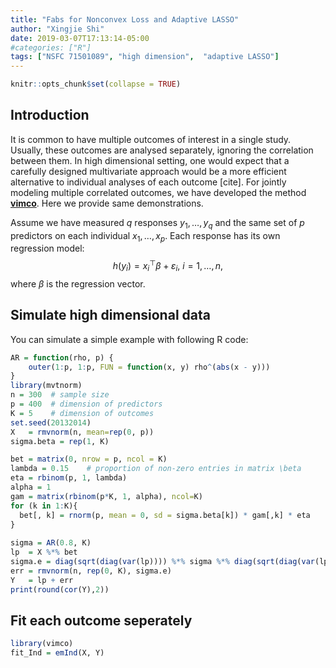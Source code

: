 ```yaml
---
title: "Fabs for Nonconvex Loss and Adaptive LASSO"
author: "Xingjie Shi"
date: 2019-03-07T17:13:14-05:00
#categories: ["R"]
tags: ["NSFC 71501089", "high dimension",  "adaptive LASSO"]
---
```


```r
knitr::opts_chunk$set(collapse = TRUE)
```

## Introduction 
It is common to have multiple outcomes of interest in a single study. Usually, these outcomes are analysed separately, ignoring the correlation between them. In high dimensional setting, one would expect that a carefully designed multivariate approach would be a more efficient alternative to individual analyses of each outcome [cite]. For jointly modeling multiple correlated outcomes, we have developed the method [__vimco__](https://academic.oup.com/bioinformatics/article-abstract/35/19/3693/5372680?redirectedFrom=fulltext). Here we provide same demonstrations.
 
Assume we have measured $q$ responses $y_1, \dots, y_q$ and the same set of $p$ predictors on each individual $x_1,\dots, x_p$. Each response has its own regression model:
$$h(y_i) =  x_i^\top\beta + \varepsilon_i, ~ i=1, \dots, n,$$
where $\beta$ is the regression vector.  


## Simulate high dimensional data
You can simulate a simple example with following R code:

```r
AR = function(rho, p) {
    outer(1:p, 1:p, FUN = function(x, y) rho^(abs(x - y))) 
}
library(mvtnorm)
n = 300  # sample size
p = 400  # dimension of predictors
K = 5    # dimension of outcomes
set.seed(20132014)
X   = rmvnorm(n, mean=rep(0, p))
sigma.beta = rep(1, K)

bet = matrix(0, nrow = p, ncol = K)
lambda = 0.15    # proportion of non-zero entries in matrix \beta
eta = rbinom(p, 1, lambda)
alpha = 1
gam = matrix(rbinom(p*K, 1, alpha), ncol=K)
for (k in 1:K){
  bet[, k] = rnorm(p, mean = 0, sd = sigma.beta[k]) * gam[,k] * eta 
}
  
sigma = AR(0.8, K)
lp  = X %*% bet
sigma.e = diag(sqrt(diag(var(lp)))) %*% sigma %*% diag(sqrt(diag(var(lp))))
err = rmvnorm(n, rep(0, K), sigma.e)
Y   = lp + err
print(round(cor(Y),2))
```



## Fit each outcome seperately
```r
library(vimco)
fit_Ind = emInd(X, Y)
```
 